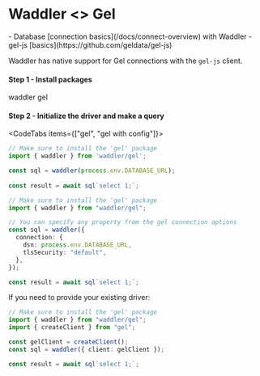 
# Waddler \<\> Gel
<Prerequisites>
- Database [connection basics](/docs/connect-overview) with Waddler
- gel-js [basics](https://github.com/geldata/gel-js)
</Prerequisites>

Waddler has native support for Gel connections with the `gel-js` client.

#### Step 1 - Install packages
<Npm>
waddler gel
</Npm>

#### Step 2 - Initialize the driver and make a query
<CodeTabs items={["gel", "gel with config"]}>
```typescript copy
// Make sure to install the 'gel' package 
import { waddler } from 'waddler/gel';

const sql = waddler(process.env.DATABASE_URL);
 
const result = await sql`select 1;`;
```
```typescript copy
// Make sure to install the 'gel' package
import { waddler } from "waddler/gel";

// You can specify any property from the gel connection options
const sql = waddler({
  connection: {
    dsn: process.env.DATABASE_URL,
    tlsSecurity: "default",
  },
});

const result = await sql`select 1;`;
```
</CodeTabs>

If you need to provide your existing driver:

```typescript copy
// Make sure to install the 'gel' package 
import { waddler } from "waddler/gel";
import { createClient } from "gel";

const gelClient = createClient();
const sql = waddler({ client: gelClient });

const result = await sql`select 1;`;
```
